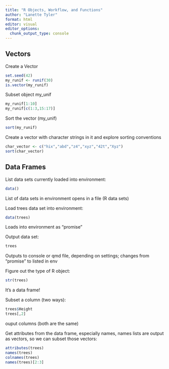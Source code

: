 ```yaml
---
title: "R Objects, Workflow, and Functions"
author: "Lanette Tyler"
format: html
editor: visual
editor_options: 
  chunk_output_type: console
---
```


## Vectors

Create a Vector

```r
set.seed(42)
my_runif <- runif(30)
is.vector(my_runif)
```

Subset object my_unif

```r
my_runif[1:10]
my_runif[c(1:3,15:17)]
```

Sort the vector (my_unif)

```r
sort(my_runif)
```

Create a vector with character strings in it and explore sorting conventions

```r
char_vector <- c("hix","abd","z4","xyz","42t","Xyz")
sort(char_vector)
```


## Data Frames

List data sets currently loaded into environment:
```r
data()
```
List of data sets in environment opens in a file (R data sets)

Load trees data set into environment:
```r
data(trees)
```
Loads into environment as "promise"

Output data set:
```r
trees
```
Outputs to console or qmd file, depending on settings; changes from "promise" to listed in env

Figure out the type of R object:
```r
str(trees)
```
It's a data frame!

Subset a column (two ways):
```r
trees$Height
trees[,2]
```
ouput columns (both are the same)

Get attributes from the data frame, especially names, names lists are output as vectors, so we can subset those vectors:
```r
attributes(trees)
names(trees)
colnames(trees)
names(trees)[2:3]
```







